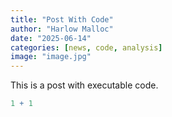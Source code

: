 ```yaml
---
title: "Post With Code"
author: "Harlow Malloc"
date: "2025-06-14"
categories: [news, code, analysis]
image: "image.jpg"
---
```


This is a post with executable code.

```r
1 + 1
```
